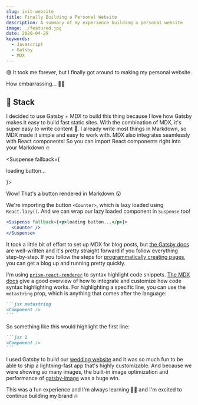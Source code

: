 ```yaml
---
slug: init-website
title: Finally Building a Personal Website
description: A summary of my experience building a personal website
image: ./featured.jpg
date: 2020-04-29
keywords:
  - Javascript
  - Gatsby
  - MDX
---
```


😅 It took me forever, but I finally got around to making my personal website.

How embarrassing... 🤦‍♂️

## 🥞 Stack

I decided to use Gatsby + MDX to build this thing because I love how Gatsby
makes it easy to build fast static sites. With the combination of MDX, it's
super easy to write content 📝. I already write most things in Markdown, so MDX
made it simple and easy to work with. MDX also integrates seamlessly with React
components! So you can import React components right into your Markdown 🔥

<Suspense fallback={<p>loading button...</p>}>
  <Counter />
</Suspense>

Wow! That's a button rendered in Markdown 😮

We're importing the button `<Counter>`, which is lazy loaded using
`React.lazy()`. And we can wrap our lazy loaded component in `Suspense` too!

```jsx
<Suspense fallback={<p>loading button...</p>}>
  <Counter />
</Suspense>
```

It took a little bit of effort to set up MDX for blog posts, but [the Gatsby
docs](https://www.gatsbyjs.org/docs/mdx/) are well-written and it's pretty
straight forward if you follow everything step-by-step. If you follow the steps
for [programmatically creating
pages](https://www.gatsbyjs.org/docs/mdx/programmatically-creating-pages/), you
can get a blog up and running pretty quickly.

I'm using
[`prism-react-renderer`](https://github.com/FormidableLabs/prism-react-renderer)
to syntax highlight code snippets. [The MDX
docs](https://mdxjs.com/guides/syntax-highlighting) give a good overview of how
to integrate and customize how code syntax highlighting works. For highlighting
a specific line, you can use the `metastring` prop, which is anything that comes
after the language:

````md
```jsx metastring
<Component />
```
````

So something like this would highlight the first line:

````md
```jsx 1
<Component />
```
````

I used Gatsby to build our [wedding
website](https://github.com/dereckquock/derteems) and it was so much fun to be
able to ship a lightning-fast app that's highly customizable. And because we
were showing so many images, the built-in image optimization and performance of
[gatsby-image](https://www.gatsbyjs.org/packages/gatsby-image/) was a huge win.

This was a fun experience and I'm always learning 👨‍🎓 and I'm excited to
continue building my brand 🔥
